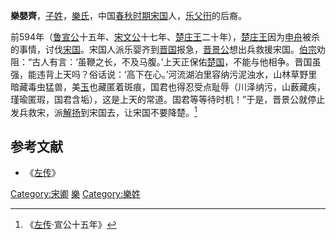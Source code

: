 {{模板:Infobox 先秦人物
|名称= 樂嬰齊
|图像=
|图说=
|姓=[[子姓|子]]
|氏=樂
|名=嬰齊
|字=
|别名=
|别字=
|谥号=
|时代=春秋
|国家=[[宋国|宋]] 
|身份=
|出生=
|逝世=
|在位=
|父=
|母=
|正妻=
|妾=
|子女=
|太子=
}}
'''樂嬰齊'''，[[子姓|子姓]]，[[樂氏|樂氏]]，中国[[春秋时期|春秋时期]][[宋国|宋国]]人，[[乐父衎|乐父衎]]的后裔。

前594年（[[鲁宣公|鲁宣公]]十五年、[[宋文公|宋文公]]十七年、[[楚庄王|楚庄王]]二十年），[[楚庄王|楚庄王]]因为[[申舟|申舟]]被杀的事情，讨伐[[宋国|宋国]]。宋国人派乐婴齐到[[晋国|晋国]]报急，[[晋景公|晋景公]]想出兵救援宋国。[[伯宗|伯宗]]劝阻：“古人有言：‘虽鞭之长，不及马腹。’上天正保佑[[楚国|楚国]]，不能与他相争。晋国虽强，能违背上天吗？俗话说：‘高下在心。’河流湖泊里容纳污泥浊水，山林草野里暗藏毒虫猛兽，美[[玉|玉]]也藏匿着斑痕，国君也得忍受点耻辱（川泽纳污，山薮藏疾，瑾瑜匿瑕，国君含垢），这是上天的常道。国君等等待时机！”于是，晋景公就停止发兵救宋，派[[解扬|解扬]]到宋国去，让宋国不要降楚。<ref>《[[左传|左传]]·宣公十五年》</ref>
==参考文献==
*《[[左传|左传]]》
<references/>
[[Category:宋卿|Category:宋卿]] 
[[Category:子姓|樂]]
[[Category:樂姓|Category:樂姓]]